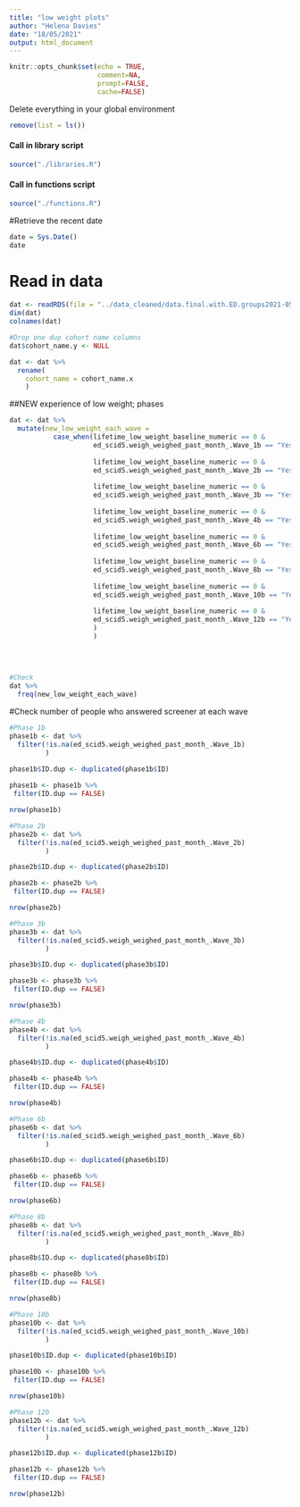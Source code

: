 ```yaml
---
title: "low weight plots"
author: "Helena Davies"
date: "18/05/2021"
output: html_document
---
```


```r
knitr::opts_chunk$set(echo = TRUE,
                      comment=NA,
                      prompt=FALSE,
                      cache=FALSE)
```

Delete everything in your global environment
```r
remove(list = ls())
```

#### Call in library script

```r
source("./libraries.R")
```

#### Call in functions script

```r
source("./functions.R")
```

#Retrieve the recent date
```r
date = Sys.Date()
date
```

# Read in data
```r
dat <- readRDS(file = "../data_cleaned/data.final.with.ED.groups2021-05-12.rds")
dim(dat)
colnames(dat)

#Drop one dup cohort name columns
dat$cohort_name.y <- NULL

dat <- dat %>% 
  rename(
    cohort_name = cohort_name.x
    )

```


##NEW experience of low weight; phases
```r

dat <- dat %>%
  mutate(new_low_weight_each_wave =
           case_when(lifetime_low_weight_baseline_numeric == 0 &
                     ed_scid5.weigh_weighed_past_month_.Wave_1b == "Yes" ~ 1,
                     
                     lifetime_low_weight_baseline_numeric == 0 &
                     ed_scid5.weigh_weighed_past_month_.Wave_2b == "Yes" ~ 2,
                     
                     lifetime_low_weight_baseline_numeric == 0 &
                     ed_scid5.weigh_weighed_past_month_.Wave_3b == "Yes" ~ 3,
                     
                     lifetime_low_weight_baseline_numeric == 0 &
                     ed_scid5.weigh_weighed_past_month_.Wave_4b == "Yes" ~ 4,
                     
                     lifetime_low_weight_baseline_numeric == 0 &
                     ed_scid5.weigh_weighed_past_month_.Wave_6b == "Yes" ~ 5,
                     
                     lifetime_low_weight_baseline_numeric == 0 &
                     ed_scid5.weigh_weighed_past_month_.Wave_8b == "Yes" ~ 6,
                     
                     lifetime_low_weight_baseline_numeric == 0 &
                     ed_scid5.weigh_weighed_past_month_.Wave_10b == "Yes" ~ 7,
                     
                     lifetime_low_weight_baseline_numeric == 0 &
                     ed_scid5.weigh_weighed_past_month_.Wave_12b == "Yes" ~ 8
                     )
                     )
                     
                     
                   
        
#Check
dat %>%
  freq(new_low_weight_each_wave)


```

#Check number of people who answered screener at each wave
```r

#Phase 1b
phase1b <- dat %>%
  filter(!is.na(ed_scid5.weigh_weighed_past_month_.Wave_1b)
         )
  
phase1b$ID.dup <- duplicated(phase1b$ID)

phase1b <- phase1b %>%
 filter(ID.dup == FALSE)

nrow(phase1b)

#Phase 2b
phase2b <- dat %>%
  filter(!is.na(ed_scid5.weigh_weighed_past_month_.Wave_2b)
         )

phase2b$ID.dup <- duplicated(phase2b$ID)

phase2b <- phase2b %>%
 filter(ID.dup == FALSE)

nrow(phase2b)

#Phase 3b
phase3b <- dat %>%
  filter(!is.na(ed_scid5.weigh_weighed_past_month_.Wave_3b)
         )

phase3b$ID.dup <- duplicated(phase3b$ID)

phase3b <- phase3b %>%
 filter(ID.dup == FALSE)

nrow(phase3b)

#Phase 4b
phase4b <- dat %>%
  filter(!is.na(ed_scid5.weigh_weighed_past_month_.Wave_4b)
         )

phase4b$ID.dup <- duplicated(phase4b$ID)

phase4b <- phase4b %>%
 filter(ID.dup == FALSE)

nrow(phase4b)

#Phase 6b
phase6b <- dat %>%
  filter(!is.na(ed_scid5.weigh_weighed_past_month_.Wave_6b)
         )

phase6b$ID.dup <- duplicated(phase6b$ID)

phase6b <- phase6b %>%
 filter(ID.dup == FALSE)

nrow(phase6b)

#Phase 8b
phase8b <- dat %>%
  filter(!is.na(ed_scid5.weigh_weighed_past_month_.Wave_8b)
         )

phase8b$ID.dup <- duplicated(phase8b$ID)

phase8b <- phase8b %>%
 filter(ID.dup == FALSE)

nrow(phase8b)

#Phase 10b
phase10b <- dat %>%
  filter(!is.na(ed_scid5.weigh_weighed_past_month_.Wave_10b)
         )

phase10b$ID.dup <- duplicated(phase10b$ID)

phase10b <- phase10b %>%
 filter(ID.dup == FALSE)

nrow(phase10b)

#Phase 12b
phase12b <- dat %>%
  filter(!is.na(ed_scid5.weigh_weighed_past_month_.Wave_12b)
         )

phase12b$ID.dup <- duplicated(phase12b$ID)

phase12b <- phase12b %>%
 filter(ID.dup == FALSE)

nrow(phase12b)
```


